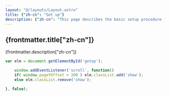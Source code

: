 ```yaml
---
layout: "@/layouts/Layout.astro"
title: {"zh-cn": "Set up"}
description: {"zh-cn": "This page describes the basic setup procedure for Astro i18n Starter"}
---
```


## {frontmatter.title["zh-cn"]}
{frontmatter.description["zh-cn"]}

```js
var elm = document.getElementById('gotop');

    window.addEventListener('scroll', function()
    if( window.pageYOffset > 200 ) elm.classList.add('show');
    else elm.classList.remove('show');

}, false);
```
